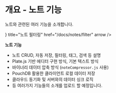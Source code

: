 
# 개요 - 노트 기능

<p className="text-lg text-gray-600 mt-2">노트와 관련된 여러 기능을 소개합니다.</p>

<div className="flex flex-col gap-4 mt-10 max-w-[50%]">
  <Cards.Card
      icon={<Box/>}
      title="노트 필터링"
      href="/docs/notes/filter"
      arrow
  />
</div>

**노트 기능**
  - 노트 CRUD, 자동 저장, 필터링, 태그, 검색 등 설명
  - Plate.js 기반 에디터 구현 방식, 기본 텍스트 방식
  - 바이너리 데이터 압축 방식 (`noteCompressor.js` 사용)
  - PouchDB 활용한 클라이언트 로컬 데이터 저장
  - 클라우드 동기화 및 서버와의 데이터 싱크 로직
  - 등 여러가지 기능들의 소개를 업로드 할 예정입니다.